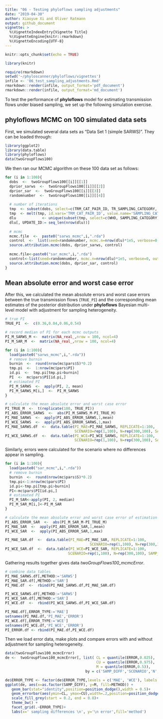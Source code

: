 ```yaml
---
title: "06 - Testing phyloflows sampling adjustments"
date: "2019-04-30"
author: Xiaoyue Xi and Oliver Ratmann 
output: github_document
vignette: >
  %\VignetteIndexEntry{Vignette Title}
  %\VignetteEngine{knitr::rmarkdown}
  %\VignetteEncoding{UTF-8}
---
```


```r
knitr::opts_chunk$set(echo = TRUE)
```
```r
library(knitr)
```

```r
require(rmarkdown)
setwd('~/phyloscanner/phyloflows/vignettes')
infile <- '06_test_sampling_adjustments.Rmd'
rmarkdown::render(infile, output_format='pdf_document')
rmarkdown::render(infile, output_format='md_document')
```

To test the performance of **phyloflows** model for estimating transmission
flows under biased sampling, we set up the following simulation exercise.

## phyloflows MCMC on 100 simulated data sets

First, we simulated several data sets as "Data Set 1 (simple SARWS)". They
can be loaded through: 
```r
library(ggplot2)
library(data.table)
library(phyloflows)
data(twoGroupFlows100)
```

We then ran our MCMC algorithm on these 100 data set as follows:
```r
for (i in 1:100){
  dobs  <-  twoGroupFlows100[[i]][[1]]
  dprior_sarws  <-  twoGroupFlows100[[i]][[2]]
  dprior_sar  <-  twoGroupFlows100[[i]][[3]]
  randomnumber  <-  twoGroupFlows100[[i]][[4]]
  
  # number of iterations
  tmp  <- subset(dobs, select=c(TRM_CAT_PAIR_ID, TR_SAMPLING_CATEGORY, REC_SAMPLING_CATEGORY))
  tmp  <- melt(tmp, id.vars='TRM_CAT_PAIR_ID', value.name='SAMPLING_CATEGORY', variable.name='WHO')
  dlu            <- unique(subset(tmp, select=c(WHO, SAMPLING_CATEGORY)))
  dlu[, UPDATE_ID:= seq_len(nrow(dlu))]
  
  # mcmc
  mcmc.file  <-  paste0("sarws_mcmc",i,".rda")
  control  <-  list(seed=randomnumber, mcmc.n=nrow(dlu)*1e5, verbose=0, outfile=mcmc.file)
  source.attribution.mcmc(dobs, dprior_sarws, control)
  
  mcmc.file<-paste0("sar_mcmc",i,".rda")
  control<-list(seed=randomnumber, mcmc.n=nrow(dlu)*1e5, verbose=0, outfile=mcmc.file)
  source.attribution.mcmc(dobs, dprior_sar, control)
}
```

## Mean absolute error and worst case error
 
After this, we calculated the mean absolute errors and worst case errors
between the true transmission flows (`TRUE_PI`) and the corresponding mean
estimates of the posterior distribution under **phyloflows** Bayesian
multi-level model with adjustment for sampling heterogeneity.
```r
# true PI
TRUE_PI  <-  c(0.36,0.04,0.06,0.54)

# record median of PI for each mcmc outputs
PI_M_SARWS_M <-  matrix(NA_real_,nrow = 100, ncol=4)
PI_M_SAR_M  <-  matrix(NA_real_,nrow = 100, ncol=4)

for (i in 1:100){
  load(paste0("sarws_mcmc",i,".rda"))
  # remove burnin
  burnin  <-  round(nrow(mc$pars$S)*0.2)
  tmp.pi  <-  1:nrow(mc$pars$PI)
  id.pi  <-  tmp.pi[tmp.pi>burnin]
  PI  <-  mc$pars$PI[id.pi,]
  # estimated PI
  PI_M_SARWS  <-  apply(PI, 2, mean)
  PI_M_SARWS_M[i,]  <-  PI_M_SARWS
}

# calculate the mean absolute error and worst case error
PI_TRUE_M  <-  t(replicate(100, TRUE_PI))
PI_ABS_ERROR_SARWS  <-  abs(PI_M_SARWS_M-PI_TRUE_M)
PI_MAE_SARWS  <-  apply(PI_ABS_ERROR_SARWS,1,mean)
PI_WCE_SARWS  <-  apply(PI_ABS_ERROR_SARWS,1,max)
PI_MAE_SARWS.df  <-  data.table(PI_MAE=PI_MAE_SARWS, REPLICATE=1:100,
                                SCENARIO=rep(1,100), N=rep(300,100), SAMP_DIFF=rep(0.15,100))
PI_WCE_SARWS.df  <-  data.table(PI_WCE=PI_WCE_SARWS, REPLICATE=1:100, 
                                SCENARIO=rep(1,100), N=rep(300,100), SAMP_DIFF=rep(0.15,100))

```

Similarly, errors were calculated for the scenario where
no differences appear in sampling. 
```r
for (i in 1:100){
  load(paste0("sar_mcmc",i,".rda"))
  # remove burnin
  burnin  <-  round(nrow(mc$pars$S)*0.2)
  tmp.pi<-1:nrow(mc$pars$PI)
  id.pi<-tmp.pi[tmp.pi>burnin]
  PI<-mc$pars$PI[id.pi,]
  # estimated PI
  PI_M_SAR<-apply(PI, 2, median)
  PI_M_SAR_M[i,]<-PI_M_SAR
}

# calculate the mean absolute error and worst case error of estimation
PI_ABS_ERROR_SAR  <-  abs(PI_M_SAR_M-PI_TRUE_M)
PI_MAE_SAR  <-  apply(PI_ABS_ERROR_SAR,1,mean)
PI_WCE_SAR  <-  apply(PI_ABS_ERROR_SAR,1,max)

PI_MAE_SAR.df  <-  data.table(PI_MAE=PI_MAE_SAR, REPLICATE=1:100, 
                                       SCENARIO=rep(1,100), N=rep(300,100), SAMP_DIFF=rep(0.15,100))
PI_WCE_SAR.df  <-  data.table(PI_WCE=PI_WCE_SAR, REPLICATE=1:100,
                             SCENARIO=rep(1,100), N=rep(300,100), SAMP_DIFF=rep(0.15,100))

```


Gathering results together gives data *twoGroupFlows100_mcmcError*.
```r
# combine data tables
PI_MAE_SARWS.df[,METHOD:='SARWS']
PI_MAE_SAR.df[,METHOD:='SAR']
PI_MAE.df  <-  rbind(PI_MAE_SARWS.df,PI_MAE_SAR.df)

PI_WCE_SARWS.df[,METHOD:='SARWS']
PI_WCE_SAR.df[,METHOD:='SAR']
PI_WCE.df  <-  rbind(PI_WCE_SARWS.df,PI_WCE_SAR.df)

PI_MAE.df[,ERROR_TYPE:='MAE']
setnames(PI_MAE.df,'PI_MAE','ERROR')
PI_WCE.df[,ERROR_TYPE:='WCE']
setnames(PI_WCE.df,'PI_WCE','ERROR')
PI_ERROR.df <- rbind(PI_MAE.df,PI_WCE.df)
```


Then we load error data, make plots and compare errors with and without adjustment for sampling heterogeneity.
```r
data(twoGroupFlows100_mcmcError)
de <-  twoGroupFlows100_mcmcError[, list( CL = quantile(ERROR,0.025),
                                          CU = quantile(ERROR,0.975),
                                          M = quantile(ERROR,0.5)), 
                                     by = c('SAMP_DIFF','SCENARIO','N','METHOD','ERROR_TYPE')]

de$ERROR_TYPE <- factor(de$ERROR_TYPE,levels = c('MAE', 'WCE'), labels = c('mean absolute error','worst case error'))
ggplot(de, aes(x=as.factor(SAMP_DIFF), y=M, fill=METHOD)) +
   geom_bar(stat="identity",position=position_dodge(),width = 0.5)+
   geom_errorbar(aes(ymin=CL, ymax=CU),width=.2,position=position_dodge(.9))+
   scale_fill_grey(start = 0.2, end = 0.8)+
   theme_bw() +
   facet_grid(.~ERROR_TYPE)+
   labs(x=' sampling differences \n', y='\n error',fill='method')
```
